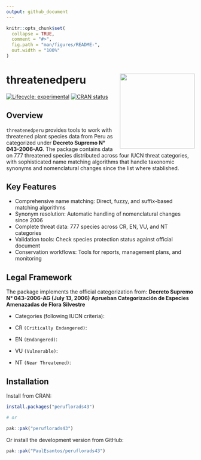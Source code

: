 ```yaml
---
output: github_document
---
```


<!-- README.md is generated from README.Rmd. Please edit that file -->

```r
knitr::opts_chunk$set(
  collapse = TRUE,
  comment = "#>",
  fig.path = "man/figures/README-",
  out.width = "100%"
)
```

# threatenedperu <a href='https://github.com/PaulESantos/threatenedperu'><img src='man/figures/logo.png' align="right" height="200" width="200" /></a>

<!-- badges: start -->
[![Lifecycle: experimental](https://img.shields.io/badge/lifecycle-experimental-orange.svg)](https://lifecycle.r-lib.org/articles/stages.html#experimental)
[![CRAN status](https://www.r-pkg.org/badges/version/threatenedperu)](https://CRAN.R-project.org/package=threatenedperu)
<!-- badges: end -->

## Overview

`threatenedperu` provides tools to work with threatened plant species data from Peru as categorized under **Decreto Supremo N° 043-2006-AG**. The package contains data on 777 threatened species distributed across four IUCN threat categories, with sophisticated name matching algorithms that handle taxonomic synonyms and nomenclatural changes since the list where stablished.

## Key Features

-  Comprehensive name matching: Direct, fuzzy, and suffix-based matching algorithms
-  Synonym resolution: Automatic handling of nomenclatural changes since 2006
-  Complete threat data: 777 species across CR, EN, VU, and NT categories
-  Validation tools: Check species protection status against official document
-  Conservation workflows: Tools for reports, management plans, and monitoring

## Legal Framework

The package implements the official categorization from:
**Decreto Supremo N° 043-2006-AG (July 13, 2006)** **Aprueban Categorización de Especies Amenazadas de Flora Silvestre**

- Categories (following IUCN criteria):

- CR `(Critically Endangered)`: 
- EN `(Endangered)`: 
- VU `(Vulnerable)`: 
- NT `(Near Threatened)`: 

## Installation

Install from CRAN:

```r
install.packages("peruflorads43")

# or

pak::pak("peruflorads43")
```
Or install the development version from GitHub:

``` r
pak::pak("PaulEsantos/peruflorads43")
```
